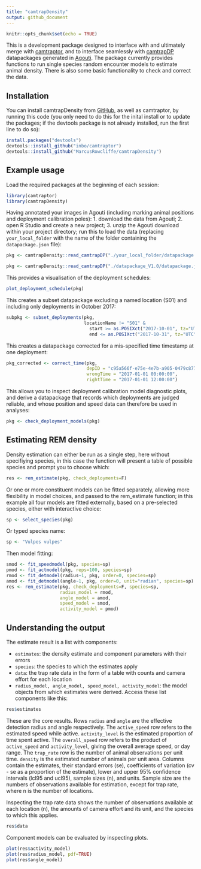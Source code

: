 ```yaml
---
title: "camtrapDensity"
output: github_document
---
```

  
```r
knitr::opts_chunk$set(echo = TRUE)
```

This is a development package designed to interface with and ultimately merge with [camtraptor](https://github.com/inbo/camtraptor/blob/main/README.md), and to interface seamlessly with  [camtrapDP](https://tdwg.github.io/camtrap-dp/data/) datapackages generated in [Agouti](https://www.agouti.eu). The package currently provides functions to run single species random encounter models to estimate animal density. There is also some basic functionality to check and correct the data.

## Installation

You can install camtrapDensity from [GitHub](https://github.com/MarcusRowcliffe/camtrapDensity), as well as camtraptor, by running this code (you only need to do this for the inital install or to update the packages; if the devtools package is not already installed, run the first line to do so):
  
``` r
install.packages("devtools")
devtools::install_github("inbo/camtraptor")
devtools::install_github("MarcusRowcliffe/camtrapDensity")
```

## Example usage

Load the required packages at the beginning of each session:
  
``` r
library(camtraptor)
library(camtrapDensity)
```

Having annotated your images in Agouti (including marking animal positions and deployment calibration poles): 1. download the data from Agouti; 2. open R Studio and create a new project; 3. unzip the Agouti download within your project directory; run this to load the data (replacing `your_local_folder` with the name of the folder containing the `datapackage.json` file):
  
``` r
pkg <- camtrapDensity::read_camtrapDP("./your_local_folder/datapackage.json")
```
``` r
pkg <- camtrapDensity::read_camtrapDP("./datapackage_V1.0/datapackage.json")
```

This provides a visualisation of the deployment schedules:
  
``` r
plot_deployment_schedule(pkg)
```

This creates a subset datapackage excluding a named location (S01) and including only deployments in October 2017:
  
```r
subpkg <- subset_deployments(pkg,
                             locationName != "S01" &
                               start >= as.POSIXct("2017-10-01", tz="UTC") &
                               end <= as.POSIXct("2017-10-31", tz="UTC"))
```

This creates a datapackage corrected for a mis-specified time timestamp at one deployment:
  
```r
pkg_corrected <- correct_time(pkg,
                              depID = "c95a566f-e75e-4e7b-a905-0479c8770da3",
                              wrongTime = "2017-01-01 00:00:00",
                              rightTime = "2017-01-01 12:00:00")
```

This allows you to inspect deployment calibration model diagnostic plots, and derive a datapackage  that records which deployments are judged reliable, and whose position and speed data can therefore be used in analyses:
  
```r
pkg <- check_deployment_models(pkg)
```

## Estimating REM density

Density estimation can either be run as a single step, here without specifiying species, in this case the function will present a table of possible species and prompt you to choose which:

```r
res <- rem_estimate(pkg, check_deployments=F)
```

Or one or more constituent models can be fitted separately, allowing more flexibility in model choices, and passed to the rem_estimate function; in this example all four models are fitted externally, based on a pre-selected species, either with interactive choice:
  
```r
sp <- select_species(pkg)
```

Or typed species name:

```r
sp <- "Vulpes vulpes"
```

Then model fitting:

```r
smod <- fit_speedmodel(pkg, species=sp)
pmod <- fit_actmodel(pkg, reps=100, species=sp)
rmod <- fit_detmodel(radius~1, pkg, order=0, species=sp)
amod <- fit_detmodel(angle~1, pkg, order=0, unit="radian", species=sp)
res <- rem_estimate(pkg, check_deployments=F, species=sp,
                    radius_model = rmod,
                    angle_model = amod,
                    speed_model = smod,
                    activity_model = pmod)
```

## Understanding the output

The estimate result is a list with components:

* `estimates`: the density estimate and component parameters with their errors
* `species`: the species to which the estimates apply
* `data`: the trap rate data in the form of a table with counts and camera effort for each location
* `radius_model, angle_model, speed_model, activity_model`: the model objects from which estimates were derived. Access these list components like this:
  
```r
res$estimates
```

These are the core results. Rows `radius` and `angle` are the effective detection radius and angle respectively. The `active_speed` row refers to the estimated speed while active. `activity_level` is the estimated proportion of time spent active. The `overall_speed` row refers to the product of `active_speed` and `activity_level`, giving the overall average speed, or day range. The `trap_rate` row is the number of animal observations per unit time. `density` is the estimated number of animals per unit area. Columns contain the estimates, their standard errors (se), coefficients of variation (cv - se as a proportion of the estimate), lower and upper 95% confidence intervals (lcl95 and ucl95), sample sizes (n), and units. Sample size are the numbers of observations available for estimation, except for trap rate, where n is the number of locations.

Inspecting the trap rate data shows the number of observations available at each location (n), the amounts of camera effort and its unit, and the species to which this applies.

```r
res$data
```

Component models can be evaluated by inspecting plots.

```r
plot(res$activity_model)
plot(res$radius_model, pdf=TRUE)
plot(res$angle_model)
```
